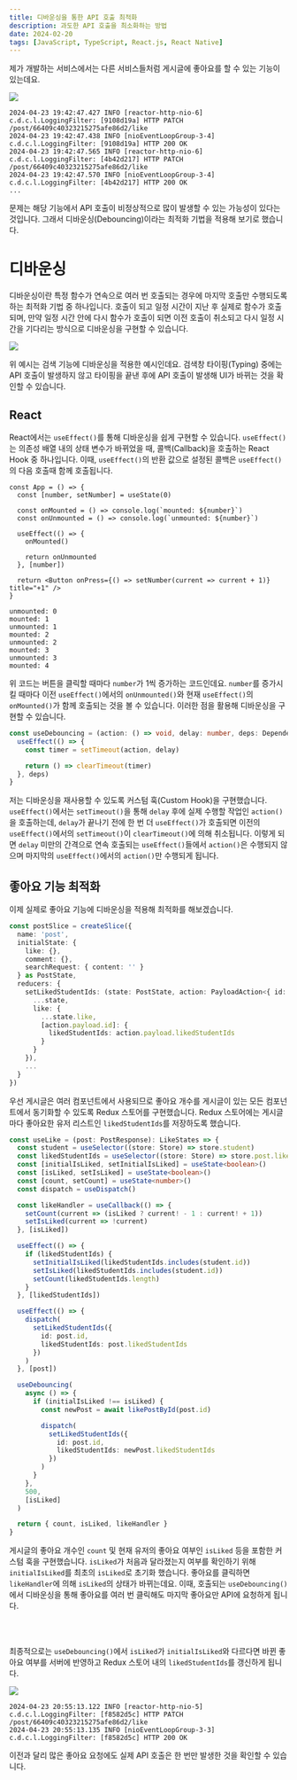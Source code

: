 ```yaml
---
title: 디바운싱을 통한 API 호출 최적화
description: 과도한 API 호출을 최소화하는 방법
date: 2024-02-20
tags: [JavaScript, TypeScript, React.js, React Native]
---
```

제가 개발하는 서비스에서는 다른 서비스들처럼 게시글에 좋아요를 할 수 있는 기능이 있는데요.

![](1.gif)

```console
2024-04-23 19:42:47.427 INFO [reactor-http-nio-6] c.d.c.l.LoggingFilter: [9108d19a] HTTP PATCH /post/66409c40323215275afe86d2/like
2024-04-23 19:42:47.438 INFO [nioEventLoopGroup-3-4] c.d.c.l.LoggingFilter: [9108d19a] HTTP 200 OK
2024-04-23 19:42:47.565 INFO [reactor-http-nio-6] c.d.c.l.LoggingFilter: [4b42d217] HTTP PATCH /post/66409c40323215275afe86d2/like
2024-04-23 19:42:47.570 INFO [nioEventLoopGroup-3-4] c.d.c.l.LoggingFilter: [4b42d217] HTTP 200 OK
...
```

문제는 해당 기능에서 API 호출이 비정상적으로 많이 발생할 수 있는 가능성이 있다는 것입니다.
그래서 디바운싱(Debouncing)이라는 최적화 기법을 적용해 보기로 했습니다.

# 디바운싱

디바운싱이란 특정 함수가 연속으로 여러 번 호출되는 경우에 마지막 호출만 수행되도록 하는 최적화 기법 중 하나입니다.
호출이 되고 일정 시간이 지난 후 실제로 함수가 호출되며, 만약 일정 시간 안에 다시 함수가 호출이 되면 이전 호출이 취소되고 다시 일정 시간을 기다리는 방식으로 디바운싱을 구현할 수 있습니다.

![](2.gif)

위 예시는 검색 기능에 디바운싱을 적용한 예시인데요.
검색창 타이핑(Typing) 중에는 API 호출이 발생하지 않고 타이핑을 끝낸 후에 API 호출이 발생해 UI가 바뀌는 것을 확인할 수 있습니다.

## React

React에서는 `useEffect()`를 통해 디바운싱을 쉽게 구현할 수 있습니다.
`useEffect()`는 의존성 배열 내의 상태 변수가 바뀌었을 때, 콜백(Callback)을 호출하는 React Hook 중 하나입니다.
이때, `useEffect()`의 반환 값으로 설정된 콜백은 `useEffect()`의 다음 호출때 함께 호출됩니다.

```tsx title="App.tsx" showLineNumbers {5, 7}
const App = () => {
  const [number, setNumber] = useState(0)

  const onMounted = () => console.log(`mounted: ${number}`)
  const onUnmounted = () => console.log(`unmounted: ${number}`)

  useEffect(() => {
    onMounted()

    return onUnmounted
  }, [number])

  return <Button onPress={() => setNumber(current => current + 1)} title="+1" />
}
```
```console {3-4}
unmounted: 0
mounted: 1
unmounted: 1
mounted: 2
unmounted: 2
mounted: 3
unmounted: 3
mounted: 4
```

위 코드는 버튼을 클릭할 때마다 `number`가 1씩 증가하는 코드인데요.
`number`를 증가시킬 때마다 이전 `useEffect()`에서의 `onUnmounted()`와 현재 `useEffect()`의 `onMounted()`가 함께 호출되는 것을 볼 수 있습니다.
이러한 점을 활용해 디바운싱을 구현할 수 있습니다.

```ts title="useDebouncing.ts" showLineNumbers {3, 5}
const useDebouncing = (action: () => void, delay: number, deps: DependencyList) => {
  useEffect(() => {
    const timer = setTimeout(action, delay)

    return () => clearTimeout(timer)
  }, deps)
}
```

저는 디바운싱을 재사용할 수 있도록 커스텀 훅(Custom Hook)을 구현했습니다.
`useEffect()`에서는 `setTimeout()`을 통해 `delay` 후에 실제 수행할 작업인 `action()`을 호출하는데, `delay`가 끝나기 전에 한 번 더 `useEffect()`가 호출되면 이전의 `useEffect()`에서의 `setTimeout()`이 `clearTimeout()`에 의해 취소됩니다.
이렇게 되면 `delay` 미만의 간격으로 연속 호출되는 `useEffect()`들에서 `action()`은 수행되지 않으며 마지막의 `useEffect()`에서의 `action()`만 수행되게 됩니다.

## 좋아요 기능 최적화

이제 실제로 좋아요 기능에 디바운싱을 적용해 최적화를 해보겠습니다.

```ts title="postReducer.ts" showLineNumbers {9-17}
const postSlice = createSlice({
  name: 'post',
  initialState: {
    like: {},
    comment: {},
    searchRequest: { content: '' }
  } as PostState,
  reducers: {
    setLikedStudentIds: (state: PostState, action: PayloadAction<{ id: string; likedStudentIds: string[] }>) => ({
      ...state,
      like: {
        ...state.like,
        [action.payload.id]: {
          likedStudentIds: action.payload.likedStudentIds
        }
      }
    }),
    ...
  }
})
```

우선 게시글은 여러 컴포넌트에서 사용되므로 좋아요 개수를 게시글이 있는 모든 컴포넌트에서 동기화할 수 있도록 Redux 스토어를 구현했습니다.
Redux 스토어에는 게시글마다 좋아요한 유저 리스트인 `likedStudentIds`를 저장하도록 했습니다.

```ts title="useLike.ts" showLineNumbers {31-46}
const useLike = (post: PostResponse): LikeStates => {
  const student = useSelector((store: Store) => store.student)
  const likedStudentIds = useSelector((store: Store) => store.post.like[post.id]?.likedStudentIds)
  const [initialIsLiked, setInitialIsLiked] = useState<boolean>()
  const [isLiked, setIsLiked] = useState<boolean>()
  const [count, setCount] = useState<number>()
  const dispatch = useDispatch()

  const likeHandler = useCallback(() => {
    setCount(current => (isLiked ? current! - 1 : current! + 1))
    setIsLiked(current => !current)
  }, [isLiked])

  useEffect(() => {
    if (likedStudentIds) {
      setInitialIsLiked(likedStudentIds.includes(student.id))
      setIsLiked(likedStudentIds.includes(student.id))
      setCount(likedStudentIds.length)
    }
  }, [likedStudentIds])

  useEffect(() => {
    dispatch(
      setLikedStudentIds({
        id: post.id,
        likedStudentIds: post.likedStudentIds
      })
    )
  }, [post])

  useDebouncing(
    async () => {
      if (initialIsLiked !== isLiked) {
        const newPost = await likePostById(post.id)

        dispatch(
          setLikedStudentIds({
            id: post.id,
            likedStudentIds: newPost.likedStudentIds
          })
        )
      }
    },
    500,
    [isLiked]
  )

  return { count, isLiked, likeHandler }
}
```

게시글의 좋아요 개수인 `count` 및 현재 유저의 좋아요 여부인 `isLiked` 등을 포함한 커스텀 훅을 구현했습니다.
`isLiked`가 처음과 달라졌는지 여부를 확인하기 위해 `initialIsLiked`를 최초의 `isLiked`로 초기화 했습니다.
좋아요를 클릭하면 `likeHandler`에 의해 `isLiked`의 상태가 바뀌는데요.
이때, 호출되는 `useDebouncing()`에서 디바운싱을 통해 좋아요를 여러 번 클릭해도 마지막 좋아요만 API에 요청하게 됩니다.

<br /><br />

최종적으로는 `useDebouncing()`에서 `isLiked`가 `initialIsLiked`와 다르다면 바뀐 좋아요 여부를 서버에 반영하고 Redux 스토어 내의 `likedStudentIds`를 갱신하게 됩니다.

![](3.gif)

```console
2024-04-23 20:55:13.122 INFO [reactor-http-nio-5] c.d.c.l.LoggingFilter: [f8582d5c] HTTP PATCH /post/66409c40323215275afe86d2/like
2024-04-23 20:55:13.135 INFO [nioEventLoopGroup-3-3] c.d.c.l.LoggingFilter: [f8582d5c] HTTP 200 OK
```

이전과 달리 많은 좋아요 요청에도 실제 API 호출은 한 번만 발생한 것을 확인할 수 있습니다.
